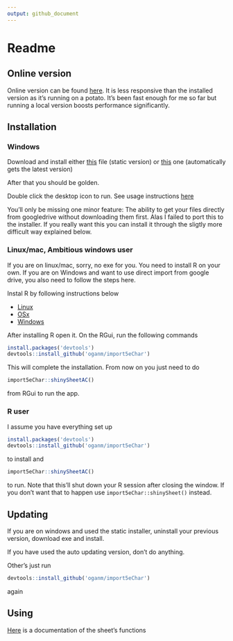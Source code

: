 ```yaml
---
output: github_document
---
```


# Readme

## Online version

Online version can be found [here](https://oganm.github.io/5eInteractiveSheet/). It is less responsive than the installed version as it's running on a potato. It's been fast enough for me so far but running a local version boosts performance significantly.

## Installation

### Windows

Download and install either [this](https://github.com/oganm/5eInteractiveSheet/raw/master/sheet/RInno_installer/setup_5eInteractiveSheet.exe) file (static version) or [this](https://github.com/oganm/5eInteractiveSheet/raw/master/sheetCI/RInno_installer/setup_import5eChar.exe) one (automatically gets the latest version)

After that you should be golden.

Double click the desktop icon to run. See usage instructions [here](https://github.com/oganm/import5eChar/blob/master/interactiveSheetDocumentation.md)

You'll only be missing one minor feature: The ability to get your files directly
from googledrive without downloading them first. Alas I failed to port this to 
the installer. If you really want this you can install it through the sligtly 
more difficult way explained below.

### Linux/mac, Ambitious windows user

If you are on linux/mac, sorry, no exe for you. You need to install R on your own.
If you are on Windows and want to use direct import from google drive, you also
need to follow the steps here.

Instal R by following instructions below

* [Linux](https://cran.r-project.org/bin/linux/)
* [OSx](https://cran.r-project.org/bin/macosx/)
* [Windows](https://cran.r-project.org/bin/windows/base/)


After installing R open it. On the RGui, run the following commands

```r
install.packages('devtools')
devtools::install_github('oganm/import5eChar')
```

This will complete the installation. From now on you just need to do

```r
import5eChar::shinySheetAC()
```

from RGui to run the app. 

### R user

I assume you have everything set up

```r
install.packages('devtools')
devtools::install_github('oganm/import5eChar')
```
 
 to install and
 
 ```r
 import5eChar::shinySheetAC()
 ```

to run. Note that this'll shut down your R session after closing the window.
If you don't want that to happen use `import5eChar::shinySheet()` instead.


## Updating

If you are on windows and used the static installer, uninstall your previous version, download exe and install. 

If you have used the auto updating version, don't do anything.


Other's just run

```r
devtools::install_github('oganm/import5eChar')
```
again

## Using

[Here](https://github.com/oganm/import5eChar/blob/master/interactiveSheetDocumentation.md) 
is a documentation of the sheet's functions